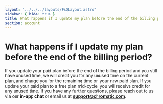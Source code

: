 ```yaml
---
layout: "../../../layouts/FAQLayout.astro"
sidebar: { hide: true }
title: What happens if I update my plan before the end of the billing period?
section: account
---
```


# What happens if I update my plan before the end of the billing period?

If you update your paid plan before the end of the billing period and you still have unused time, we will credit you for any unused time on the current plan, and charge you for the remaining time on your new paid plan.
If you update your paid plan to a free plan mid-cycle, you will receive credit for any unused time.
If you have any further questions, please reach out to us via our **in-app chat** or email us at **support@chromatic.com**.